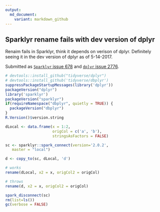 ```yaml
---
output:
  md_document:
    variant: markdown_github
---
```


<!-- Generated from .Rmd. Please edit that file -->

## Sparklyr rename fails with dev version of dplyr

Renaim fails in Sparklyr, think it depends on verison of dplyr.  Definitely seeing it in the dev version of dplyr as of 5-14-2017.

Submitted as [`Sparklyr` issue 678](https://github.com/rstudio/sparklyr/issues/678) and [`dplyr` issue 2776](https://github.com/tidyverse/dplyr/issues/2776).

```r
# devtools::install_github("tidyverse/dplyr")
# devtools::install_github('tidyverse/dbplyr')
suppressPackageStartupMessages(library('dplyr'))
packageVersion("dplyr")
library('sparklyr')
packageVersion("sparklyr")
if(requireNamespace("dbplyr", quietly = TRUE)) {
  packageVersion("dbplyr")
}
R.Version()$version.string

dLocal <- data.frame(x = 1:2,
                     origCol = c('a', 'b'),
                     stringsAsFactors = FALSE)

sc <- sparklyr::spark_connect(version='2.0.2', 
   master = "local")

d <- copy_to(sc, dLocal, 'd')

# works
rename(dLocal, x2 = x, origCol2 = origCol)

# throws
rename(d, x2 = x, origCol2 = origCol)
```

```r
spark_disconnect(sc)
rm(list=ls())
gc(verbose = FALSE)
```
